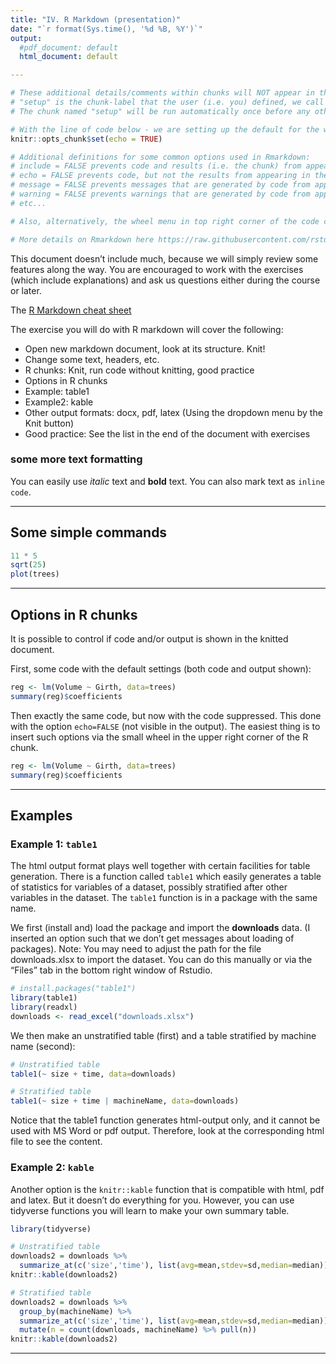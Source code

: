 ```yaml
---
title: "IV. R Markdown (presentation)"
date: "`r format(Sys.time(), '%d %B, %Y')`"
output:
  #pdf_document: default
  html_document: default

---
```


<!-- this is an Rmd comment  and it will NOT appear in the final output document -->

<!-- Below is a code chunk starting with ```{r  -->
<!-- r specifies the language, the rest are options -->
```r
# These additional details/comments within chunks will NOT appear in the final output document and does not affect how our code is run/executed as we used the comment/hashtag (#) sign before the text
# "setup" is the chunk-label that the user (i.e. you) defined, we call this one the setup chunk as we are setting up a default for the whole RmD code
# The chunk named "setup" will be run automatically once before any other code is run when knitting.

# With the line of code below - we are setting up the default for the whole RmD file as echo=TRUE, unless specified otherwise (i.e. echo=FALSE) in the specific chunk (you can see an example below in the section "Options in R chunks"). "echo" is an option defining whether the source code will be shown in the output.
knitr::opts_chunk$set(echo = TRUE) 

# Additional definitions for some common options used in Rmarkdown:
# include = FALSE prevents code and results (i.e. the chunk) from appearing in the finished file. R Markdown still runs the code in the chunk, and the results can be used by other chunks.
# echo = FALSE prevents code, but not the results from appearing in the finished file. This is a useful way to embed figures.
# message = FALSE prevents messages that are generated by code from appearing in the finished file.
# warning = FALSE prevents warnings that are generated by code from appearing in the finished.
# etc...

# Also, alternatively, the wheel menu in top right corner of the code chunk is also very useful for defining settings!

# More details on Rmarkdown here https://raw.githubusercontent.com/rstudio/cheatsheets/master/rmarkdown-2.0.pdf 
```

This document doesn't include much, because we will simply review some features along the way. You are encouraged to work with the exercises (which include explanations) and ask us questions either during the course or later.   

<!-- you can include links like this: [text](url) -->
The [R Markdown cheat sheet](https://rstudio.com/wp-content/uploads/2015/02/rmarkdown-cheatsheet.pdf)

The exercise you will do with R markdown will cover the following:

<!-- unordered list of items -->
* Open new markdown document, look at its structure. Knit!
* Change some text, headers, etc.
* R chunks: Knit, run code without knitting, good practice
* Options in R chunks
* Example: table1
* Example2: kable
* Other output formats: docx, pdf, latex (Using the dropdown menu by the Knit button)
* Good practice: See the list in the end of the document with exercises

<!-- this is a third-level heading defined by the number of "#" before the heading, see examples here https://www.rstudio.com/wp-content/uploads/2015/02/rmarkdown-cheatsheet.pdf -->
### some more text formatting
You can easily use *italic* text and **bold** text. You can also mark text as `inline code`.

---

## Some simple commands

```r
11 * 5
sqrt(25)
plot(trees)
```

---

## Options in R chunks

It is possible to control if code and/or output is shown in the knitted document. 

First, some code with the default settings (both code and output shown): 


```r
reg <- lm(Volume ~ Girth, data=trees)
summary(reg)$coefficients
```

Then exactly the same code, but now with the code suppressed. This done with the option `echo=FALSE` (not visible in the output). The easiest thing is to insert such options via the small wheel in the upper right corner of the R chunk. 

```r
reg <- lm(Volume ~ Girth, data=trees)
summary(reg)$coefficients
```

---

## Examples

### Example 1: `table1`

The html output format plays well together with certain facilities for table generation. There is a function called `table1` which easily generates a table of statistics for variables of a dataset, possibly stratified after other variables in the dataset. The `table1` function is in a package with the same name. 

We first (install and) load the package and import the **downloads** data. (I inserted an option such that we don't get messages about loading of packages). Note: You may need to adjust the path for the file downloads.xlsx to import the dataset. You can do this manually or via the "Files" tab in the bottom right window of Rstudio.

<!-- message=FALSE avoids package loading messages -->
```r
# install.packages("table1")
library(table1)
library(readxl)
downloads <- read_excel("downloads.xlsx")
```


We then make an unstratified table (first) and a table stratified by machine name (second):
```r
# Unstratified table
table1(~ size + time, data=downloads)

# Stratified table
table1(~ size + time | machineName, data=downloads)
```

Notice that the table1 function generates html-output only, and it cannot be used with MS Word or pdf output. Therefore, look at the corresponding html file to see the content.


### Example 2: `kable`

Another option is the `knitr::kable` function that is compatible with html, pdf and latex. But it doesn't do everything for you. However, you can use tidyverse functions you will learn to make your own summary table.

```r
library(tidyverse)
```
```r

# Unstratified table
downloads2 = downloads %>%
  summarize_at(c('size','time'), list(avg=mean,stdev=sd,median=median))
knitr::kable(downloads2)

# Stratified table
downloads2 = downloads %>%
  group_by(machineName) %>%
  summarize_at(c('size','time'), list(avg=mean,stdev=sd,median=median)) %>%
  mutate(n = count(downloads, machineName) %>% pull(n))
knitr::kable(downloads2)
```

---





